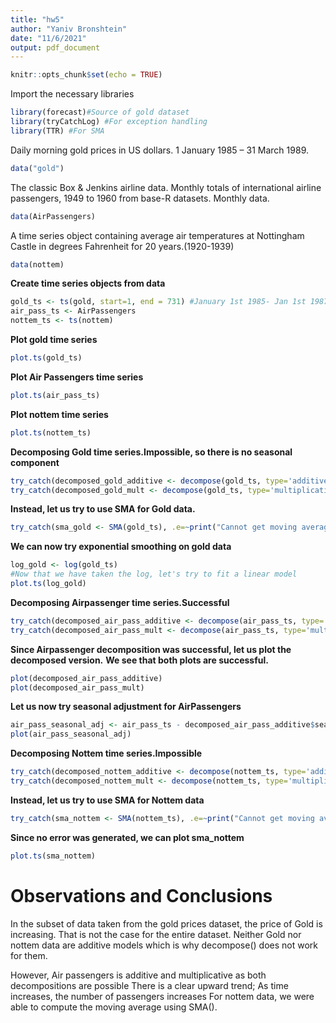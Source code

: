 ```yaml
---
title: "hw5"
author: "Yaniv Bronshtein"
date: "11/6/2021"
output: pdf_document
---
```


```r
knitr::opts_chunk$set(echo = TRUE)
```

Import the necessary libraries
```r
library(forecast)#Source of gold dataset
library(tryCatchLog) #For exception handling
library(TTR) #For SMA
```

Daily morning gold prices in US dollars. 1 January 1985 – 31 March 1989.
```r
data("gold")
```
The classic Box & Jenkins airline data. Monthly totals of international airline passengers, 1949 to 1960 from base-R datasets. Monthly data.
```r
data(AirPassengers)
```

A time series object containing average air temperatures at Nottingham Castle in degrees Fahrenheit for 20 years.(1920-1939)
```r
data(nottem)
```


**Create time series objects from data**
```r
gold_ts <- ts(gold, start=1, end = 731) #January 1st 1985- Jan 1st 1987 subset
air_pass_ts <- AirPassengers
nottem_ts <- ts(nottem)

```

**Plot gold time series**
```r
plot.ts(gold_ts)
```

**Plot Air Passengers time series **
```r
plot.ts(air_pass_ts)
```

**Plot nottem time series**
```r
plot.ts(nottem_ts)
```
**Decomposing Gold time series.Impossible, so there is no seasonal component **
```r
try_catch(decomposed_gold_additive <- decompose(gold_ts, type='additive'), .e=~print("Cannot decompose additive agold"))
try_catch(decomposed_gold_mult <- decompose(gold_ts, type='multiplicative'), .e=~print("Cannot decompose multiplicative gold"))
```
**Instead, let us try to use SMA for Gold data.**
```r
try_catch(sma_gold <- SMA(gold_ts), .e=~print("Cannot get moving average gold"))
```
**We can now try exponential smoothing on gold data**
```r
log_gold <- log(gold_ts)
#Now that we have taken the log, let's try to fit a linear model
plot.ts(log_gold)
```

**Decomposing Airpassenger time series.Successful**
```r
try_catch(decomposed_air_pass_additive <- decompose(air_pass_ts, type='additive'), .e=~print("Cannot decompose additive air pass"))
try_catch(decomposed_air_pass_mult <- decompose(air_pass_ts, type='multiplicative'), .e=~print("Cannot decompose multiplicative air pass"))

```

**Since Airpassenger decomposition was successful, let us plot the decomposed version.**
**We see that both plots are successful.**
```r
plot(decomposed_air_pass_additive)
plot(decomposed_air_pass_mult)
```
**Let us now try seasonal adjustment for AirPassengers**
```r
air_pass_seasonal_adj <- air_pass_ts - decomposed_air_pass_additive$seasonal
plot(air_pass_seasonal_adj)
```

**Decomposing Nottem time series.Impossible **
```r
try_catch(decomposed_nottem_additive <- decompose(nottem_ts, type='additive'), .e=~print("Cannot decompose additive nottem"))
try_catch(decomposed_nottem_mult <- decompose(nottem_ts, type='multiplicative'), .e=~print("Cannot decompose multiplicative nottem"))
```
**Instead, let us try to use SMA for Nottem data**
```r
try_catch(sma_nottem <- SMA(nottem_ts), .e=~print("Cannot get moving average SMA"))
```

**Since no error was generated, we can plot sma_nottem**
```r
plot.ts(sma_nottem)
```

# Observations and Conclusions
In the subset of data taken from the gold prices dataset, the price of Gold is increasing.
That is not the case for the entire dataset.
Neither Gold nor nottem data are additive models which is why decompose() 
does not work for them. 

However, Air passengers is additive and multiplicative as both decompositions are possible
There is a clear upward trend; As time increases, the number of passengers increases
For nottem data, we were able to compute the moving average using SMA().


